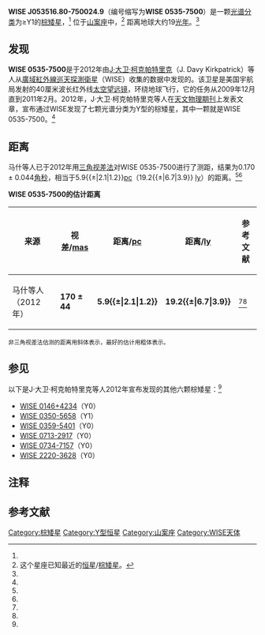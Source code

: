 {{Sky|05|35|16.8|-|75|00|24.9|19.2}}
{{Starbox begin
|name=WISE J053516.80-750024.9}}
{{Starbox observe
|epoch=[[J2000|J2000]]<ref name="Kirkpatrick2012"/>
|equinox=[[J2000|J2000]]<ref name="Kirkpatrick2012"/>
|constell=[[山案座|山案座]]
|ra={{RA|05|35|16.8}}<ref name="Kirkpatrick2012">
{{cite journal
 | last=Kirkpatrick |first=J. Davy
 | coauthors=Gelino, Christopher R.; Cushing, Michael C.; Mace, Gregory N.; Griffith, Roger L.; Skrutskie, Michael F.; Marsh, Kenneth A.; Wright, Edward L.; Eisenhardt, Peter R.; McLean, Ian S.; Mainzer, Amanda K.; Burgasser, Adam J.; Tinney, C. G.; Parker, Stephen; Salter, Graeme
 | title=Further Defining Spectral Type "Y" and Exploring the Low-mass End of the Field Brown Dwarf Mass Function
 | year=2012
 | journal=[[The_Astrophysical_Journal|The Astrophysical Journal]]
 | volume=753 | issue=2 | pages=156
 | arxiv=1205.2122
 | doi=10.1088/0004-637X/753/2/156
 | bibcode=2012ApJ...753..156K}}</ref>
|dec={{DEC|-75|00|24.9}}<ref name="Kirkpatrick2012"/>}}
{{Starbox character
|appmag_1_passband=J <small>(MKO-NIR过滤系统)</small>
|appmag_1=>21.1<ref name="Kirkpatrick2012"/>
|appmag_3_passband=H <small>(MKO-NIR过滤系统)</small>
|appmag_3=>21.6<ref name="Kirkpatrick2012"/>
}}
{{Starbox astrometry
|parallax=170
|p_error=44
|parallax_footnote=<ref name="Kirkpatrick2012"/><ref name="Marsh2012">Marsh et al, in prep.</ref>}}
{{Starbox catalog
|names=WISE J053516.80-750024.9,<ref name="Kirkpatrick2012"/> WISE 0535-7500<ref name="Kirkpatrick2012"/>}}
{{Starbox end}}

'''WISE J053516.80-750024.9'''（编号缩写为'''WISE 0535-7500'''）是一颗[[恒星分类|光谱分类]]为≥Y1的[[棕矮星|棕矮星]]，<ref name="Kirkpatrick2012"/> 位于[[山案座|山案座]]中，<ref name="note 1" group="注">这个星座已知最近的[[恒星|恒星]]/[[棕矮星|棕矮星]]。</ref> 距离地球大约19[[光年|光年]]。<ref name="Kirkpatrick2012"/>

==发现==
'''WISE 0535-7500'''是于2012年由[[J·大卫·柯克帕特里克|J·大卫·柯克帕特里克]]（J. Davy Kirkpatrick）等人从[[廣域紅外線巡天探測衛星|廣域紅外線巡天探測衛星]]（WISE）收集的数据中发现的。该卫星是美国宇航局发射的40厘米波长红外线[[空间望远镜#太空天文台|太空望远镜]]，环绕地球飞行，它的任务从2009年12月直到2011年2月。2012年，J·大卫·柯克帕特里克等人在[[天文物理期刊|天文物理期刊]]上发表文章，宣布通过WISE发现了七颗光谱分类为Y型的棕矮星，其中一颗就是WISE 0535-7500。<ref name="Kirkpatrick2012"/>

==距离==
马什等人已于2012年用[[视差|三角视差法]]对WISE 0535-7500进行了测距，结果为0.170 ± 0.044[[角秒|角秒]]，相当于5.9{{±|2.1|1.2}}[[秒差距|pc]]（19.2{{±|6.7|3.9}} [[光年|ly]]）的距离。<ref name="Kirkpatrick2012"/><ref name="Marsh2012"/> 

'''WISE 0535-7500的估计距离'''
{| class="wikitable"
|-
! 来源 !! 视差/[[毫角秒|mas]] !! 距离/[[秒差距|pc]] !! 距离/[[光年|ly]] !! 参考文献
|-
| 马什等人（2012年） || '''170 ± 44''' || '''5.9{{±|2.1|1.2}}''' || '''19.2{{±|6.7|3.9}}''' || <ref name="Kirkpatrick2012"/><ref name="Marsh2012"/>
|}

<small>非三角视差法估测的距离用斜体表示，最好的估计用粗体表示。</small>

==参见==
以下是J·大卫·柯克帕特里克等人2012年宣布发现的其他六颗棕矮星：<ref name="Kirkpatrick2012"/>

*[[WISE_0146+4234|WISE 0146+4234]]（Y0）
*[[WISE_0350-5658|WISE 0350-5658]]（Y1）
*[[WISE_0359-5401|WISE 0359-5401]]（Y0）
*[[WISE_0713-2917|WISE 0713-2917]]（Y0）
*[[WISE_0734-7157|WISE 0734-7157]]（Y0）
*[[WISE_2220-3628|WISE 2220-3628]]（Y0）

==注释==
<references group="注"/>

==参考文献==
{{reflist|colwidth=30em}}

{{Nearest star systems|4}}
{{山案座恒星}}

[[Category:棕矮星|Category:棕矮星]]
[[Category:Y型恒星|Category:Y型恒星]]
[[Category:山案座|Category:山案座]]
[[Category:WISE天体|Category:WISE天体]]